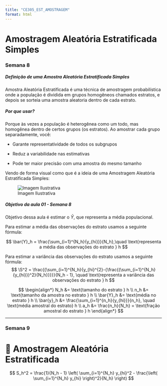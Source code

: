 ```yaml
---
title: "CE305_EST_AMOSTRAGEM"
format: html
---
```


# Amostragem Aleatória Estratificada Simples

### Semana 8

##### **Definição de uma Amostra Aleatória Estratificada Simples**

Amostra Aleatória Estratificada é uma técnica de amostragem probabilística onde a população é dividida em grupos homogêneos chamados estratos, e depois se sorteia uma amostra aleatoria dentro de cada estrato.

##### **Por que usar?**

Porque às vezes a população é heterogênea como um todo, mas homogênea dentro de certos grupos (os estratos). Ao amostrar cada grupo separadamente, você:

* Garante representatividade de todos os subgrupos

* Reduz a variabilidade nas estimativas

* Pode ter maior precisão com uma amostra do mesmo tamanho

Vendo de forma visual como que é a ideia de uma Amostragem Aleatória Estratificada Simples:

![Imagem Ilustrativa](https://bookdown.org/luisfca/docs/img/cap_a_estratificada.PNG)

##### **Objetivo da aula 01 - Semana 8**

Objetivo dessa aula é estimar o $\bar{Y}$, que representa a média populacional.

Para estimar a média das observações do estrato usamos a seguinte fórmula:

$$
\bar{Y}_h = \frac{\sum_{i=1}^{N_h}{y_{hi}}}{N_h},\quad \text{representa a média das observações do estrato } h
$$


Para estimar a variância das observações do estrato usamos a seguinte fórmula:
$$
\S^2 = \frac{{\sum_{i=1}^{N_h}{y_{hi}^{2}-{\frac{(\sum_{i=1}^{N_h}{y_{hi}})^2}{N_h}}}}}{N_h - 1}, \quad \text{representa a variância das observações do estrato } h
$$ 

$$
\begin{align*}
N_h   &= \text{tamanho do estrato } h \\
n_h   &= \text{tamanho da amostra no estrato } h \\
\bar{Y}_h &= \text{média no estrato }  h \\
\bar{y}_h &= \frac{\sum_{i=1}^{n_h}{y_{hi}}}{n_h}, \quad \text{média amostral do estrato} h \\
a_h   &= \frac{n_h}{N_h} = \text{fração amostral do estrato } h
\end{align*}
$$


---  

### Semana 9
# 📌 Amostragem Aleatória Estratificada

$$
S_h^2 = \frac{1}{N_h - 1} \left( \sum_{i=1}^{N_h} y_{hi}^2 - \frac{\left( \sum_{i=1}^{N_h} y_{hi} \right)^2}{N_h} \right)
$$
